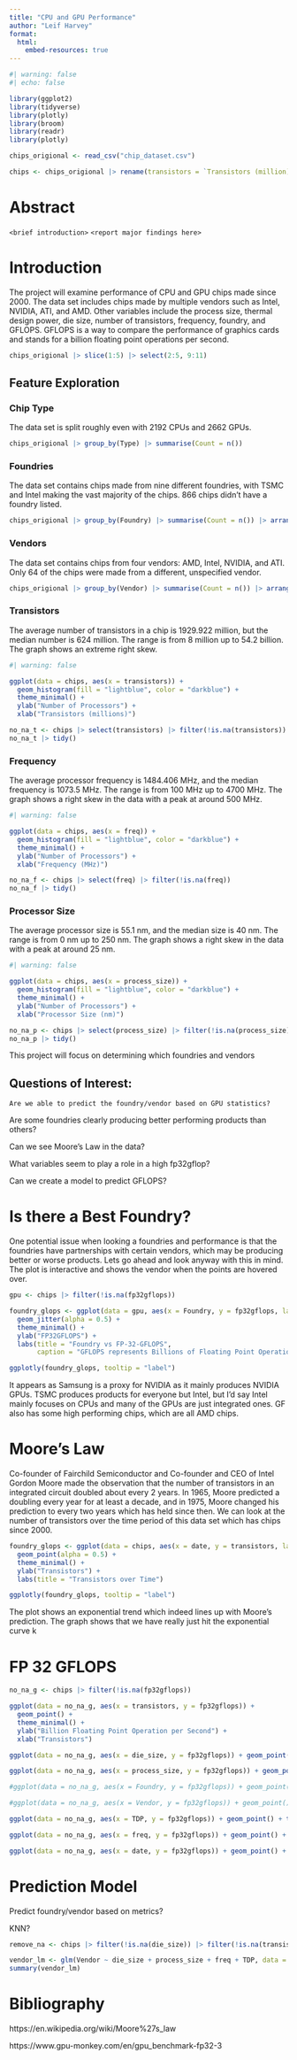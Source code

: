 ```yaml
---
title: "CPU and GPU Performance"
author: "Leif Harvey"
format: 
  html:
    embed-resources: true
---
```


```r
#| warning: false
#| echo: false

library(ggplot2)
library(tidyverse)
library(plotly)
library(broom)
library(readr)
library(plotly)

chips_origional <- read_csv("chip_dataset.csv")

chips <- chips_origional |> rename(transistors = `Transistors (million)`, die_size = `Die Size (mm^2)`, freq = `Freq (MHz)`, TDP = `TDP (W)`, process_size = `Process Size (nm)`, date = `Release Date`, fp16gflops = `FP16 GFLOPS`, fp32gflops = `FP32 GFLOPS`, fp64gflops = `FP64 GFLOPS`)

```

# Abstract

 `<brief introduction>`
 `<report major findings here>`


# Introduction

The project will examine performance of CPU and GPU chips made since 2000. The data set includes chips made by multiple vendors such as Intel, NVIDIA, ATI, and AMD. Other variables include the process size, thermal design power, die size, number of transistors, frequency, foundry, and GFLOPS. GFLOPS is a way to compare the performance of graphics cards and stands for a billion floating point operations per second.

```r
chips_origional |> slice(1:5) |> select(2:5, 9:11)
```

## Feature Exploration

### Chip Type

The data set is split roughly even with $2192$ CPUs and $2662$ GPUs.
```r
chips_origional |> group_by(Type) |> summarise(Count = n())
```


### Foundries

The data set contains chips made from nine different foundries, with TSMC and Intel making the vast majority of the chips. $866$ chips didn't have a foundry listed.
```r
chips_origional |> group_by(Foundry) |> summarise(Count = n()) |> arrange(desc(Count))
```


### Vendors

The data set contains chips from four vendors: AMD, Intel, NVIDIA, and ATI. Only $64$ of the chips were made from a different, unspecified vendor.
```r
chips_origional |> group_by(Vendor) |> summarise(Count = n()) |> arrange(desc(Count))
```


### Transistors

The average number of transistors in a chip is $1929.922$ million, but the median number is $624$ million. The range is from $8$ million up to $54.2$ billion. The graph shows an extreme right skew.

```r
#| warning: false

ggplot(data = chips, aes(x = transistors)) + 
  geom_histogram(fill = "lightblue", color = "darkblue") +
  theme_minimal() + 
  ylab("Number of Processors") + 
  xlab("Transistors (millions)")

no_na_t <- chips |> select(transistors) |> filter(!is.na(transistors))
no_na_t |> tidy()
```


### Frequency

The average processor frequency is $1484.406$ MHz, and the median frequency is $1073.5$ MHz. The range is from $100$ MHz up to $4700$ MHz. The graph shows a right skew in the data with a peak at around $500$ MHz.

```r
#| warning: false

ggplot(data = chips, aes(x = freq)) + 
  geom_histogram(fill = "lightblue", color = "darkblue") +
  theme_minimal() + 
  ylab("Number of Processors") + 
  xlab("Frequency (MHz)")

no_na_f <- chips |> select(freq) |> filter(!is.na(freq))
no_na_f |> tidy()
```


### Processor Size

The average processor size is $55.1$ nm, and the median size is $40$ nm. The range is from $0$ nm up to $250$ nm. The graph shows a right skew in the data with a peak at around $25$ nm.

```r
#| warning: false

ggplot(data = chips, aes(x = process_size)) + 
  geom_histogram(fill = "lightblue", color = "darkblue") +
  theme_minimal() + 
  ylab("Number of Processors") + 
  xlab("Processor Size (nm)")

no_na_p <- chips |> select(process_size) |> filter(!is.na(process_size))
no_na_p |> tidy()
```


This project will focus on determining which foundries and vendors 



## Questions of Interest:

`Are we able to predict the foundry/vendor based on GPU statistics?`

Are some foundries clearly producing better performing products than others?

Can we see Moore's Law in the data?

What variables seem to play a role in a high fp32gflop?

Can we create a model to predict GFLOPS?



# Is there a Best Foundry?

One potential issue when looking a foundries and performance is that the foundries have partnerships with certain vendors, which may be producing better or worse products. Lets go ahead and look anyway with this in mind. The plot is interactive and shows the vendor when the points are hovered over.

```r
gpu <- chips |> filter(!is.na(fp32gflops))

foundry_glops <- ggplot(data = gpu, aes(x = Foundry, y = fp32gflops, label = Vendor)) + 
  geom_jitter(alpha = 0.5) + 
  theme_minimal() + 
  ylab("FP32GFLOPS") + 
  labs(title = "Foundry vs FP-32-GFLOPS",
       caption = "GFLOPS represents Billions of Floating Point Operations Per Second")

ggplotly(foundry_glops, tooltip = "label")
```

It appears as Samsung is a proxy for NVIDIA as it mainly produces NVIDIA GPUs. TSMC produces products for everyone but Intel, but I'd say Intel mainly focuses on CPUs and many of the GPUs are just integrated ones. GF also has some high performing chips, which are all AMD chips.

# Moore's Law

Co-founder of Fairchild Semiconductor and Co-founder and CEO of Intel Gordon Moore made the observation that the number of transistors in an integrated circuit doubled about every 2 years. In 1965, Moore predicted a doubling every year for at least a decade, and in 1975, Moore changed his prediction to every two years which has held since then. We can look at the number of transistors over the time period of this data set which has chips since 2000.

```r
foundry_glops <- ggplot(data = chips, aes(x = date, y = transistors, label = date)) + 
  geom_point(alpha = 0.5) + 
  theme_minimal() + 
  ylab("Transistors") + 
  labs(title = "Transistors over Time")

ggplotly(foundry_glops, tooltip = "label")
```

The plot shows an exponential trend which indeed lines up with Moore's prediction. The graph shows that we have really just hit the exponential curve k

# FP 32 GFLOPS
```r

no_na_g <- chips |> filter(!is.na(fp32gflops))

ggplot(data = no_na_g, aes(x = transistors, y = fp32gflops)) + 
  geom_point() + 
  theme_minimal() + 
  ylab("Billion Floating Point Operation per Second") + 
  xlab("Transistors")

ggplot(data = no_na_g, aes(x = die_size, y = fp32gflops)) + geom_point() + theme_minimal()

ggplot(data = no_na_g, aes(x = process_size, y = fp32gflops)) + geom_point() + theme_minimal()

#ggplot(data = no_na_g, aes(x = Foundry, y = fp32gflops)) + geom_point() + theme_minimal()

#ggplot(data = no_na_g, aes(x = Vendor, y = fp32gflops)) + geom_point() + theme_minimal()

ggplot(data = no_na_g, aes(x = TDP, y = fp32gflops)) + geom_point() + theme_minimal()

ggplot(data = no_na_g, aes(x = freq, y = fp32gflops)) + geom_point() + theme_minimal()

ggplot(data = no_na_g, aes(x = date, y = fp32gflops)) + geom_point() + theme_minimal()
```


# Prediction Model
Predict foundry/vendor based on metrics?

KNN?

```r
remove_na <- chips |> filter(!is.na(die_size)) |> filter(!is.na(transistors)) |> filter(!is.na(freq)) |> filter(!is.na(process_size)) |> filter(!is.na(TDP))

vendor_lm <- glm(Vendor ~ die_size + process_size + freq + TDP, data = remove_na)
summary(vendor_lm)
```



# Bibliography

https://en.wikipedia.org/wiki/Moore%27s_law

https://www.gpu-monkey.com/en/gpu_benchmark-fp32-3 


